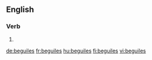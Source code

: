 
==English==

===Verb===
{{head|en}}

# {{en-third-person singular of|beguile}}

[[de:beguiles]]
[[fr:beguiles]]
[[hu:beguiles]]
[[fi:beguiles]]
[[vi:beguiles]]